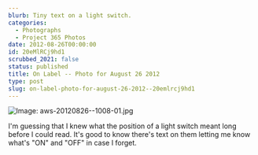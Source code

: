 ```yaml
---
blurb: Tiny text on a light switch.
categories:
  - Photographs
  - Project 365 Photos
date: 2012-08-26T00:00:00
id: 20eMlRCj9hd1
scrubbed_2021: false
status: published
title: On Label -- Photo for August 26 2012
type: post
slug: on-label-photo-for-august-26-2012--20emlrcj9hd1
---
```


![Image: aws-20120826--1008-01.jpg](/aws-20120826--1008-01.jpg)

I'm guessing that I knew what the position of a light switch meant long before I could read. It's good to know there's text on them letting me know what's "ON" and "OFF" in case I forget.